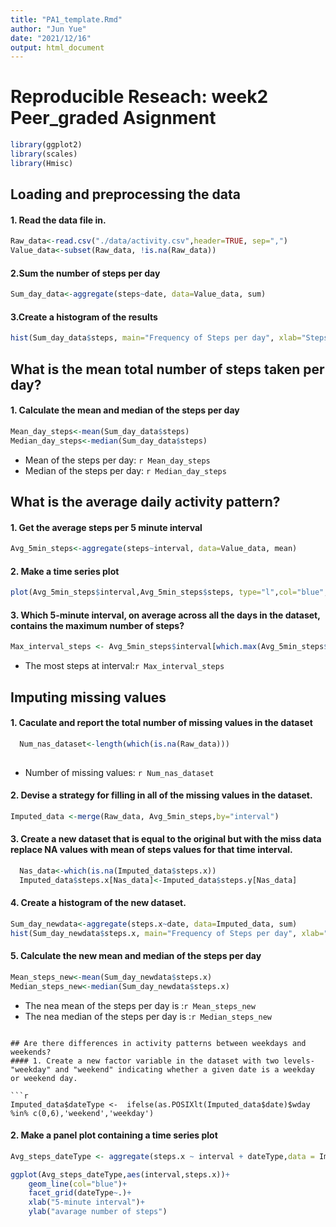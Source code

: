 ---
title: "PA1_template.Rmd"
author: "Jun Yue"
date: "2021/12/16"
output: html_document
---
# Reproducible Reseach: week2 Peer_graded Asignment

```{r echo=FALSE,results='hide',warning=FALSE,message=FALSE}
library(ggplot2)
library(scales)
library(Hmisc)
```


## Loading and preprocessing the data

#### 1. Read the data file in.
```{r readfile}
Raw_data<-read.csv("./data/activity.csv",header=TRUE, sep=",")
Value_data<-subset(Raw_data, !is.na(Raw_data))

```

#### 2.Sum the number of steps per day
```{r summarizeday}
Sum_day_data<-aggregate(steps~date, data=Value_data, sum)
```

#### 3.Create a histogram of the results
```{r histogram}
hist(Sum_day_data$steps, main="Frequency of Steps per day", xlab="Steps per Day", border="orange", col="grey",breaks = 20)
```

## What is the mean total number of steps taken per day?
#### 1. Calculate the mean and median of the steps per day
```{r meansstepsday}
Mean_day_steps<-mean(Sum_day_data$steps)
Median_day_steps<-median(Sum_day_data$steps)
```
* Mean of the steps per day: `r Mean_day_steps`
* Median of the steps per day: `r Median_day_steps`

## What is the average daily activity pattern?

#### 1. Get the average steps per 5 minute interval
```{r Avg5minsteps}
Avg_5min_steps<-aggregate(steps~interval, data=Value_data, mean)
```

#### 2. Make a time series plot
```{r plotinterval}
plot(Avg_5min_steps$interval,Avg_5min_steps$steps, type="l",col="blue", main="steps per 5 minute interval",ylab="Steps",xlab="Interval")
```

#### 3. Which 5-minute interval, on average across all the days in the dataset, contains the maximum number of steps?
```{r maxinterval}
Max_interval_steps <- Avg_5min_steps$interval[which.max(Avg_5min_steps$steps)]
```
* The most steps at interval:`r Max_interval_steps`

## Imputing missing values

#### 1. Caculate and report the total number of missing values in the dataset
```{r NAs}
  Num_nas_dataset<-length(which(is.na(Raw_data)))
  
```

* Number of missing values: `r Num_nas_dataset`

#### 2. Devise a strategy for filling in all of the missing values in the dataset.

```{r}
Imputed_data <-merge(Raw_data, Avg_5min_steps,by="interval")

```

#### 3. Create a new dataset that is equal to the original but with the miss data replace NA values with mean of steps values for that time interval.

```{r replacena}
  Nas_data<-which(is.na(Imputed_data$steps.x))
  Imputed_data$steps.x[Nas_data]<-Imputed_data$steps.y[Nas_data]
```

#### 4. Create a histogram of the new dataset.

```{r newhist}
Sum_day_newdata<-aggregate(steps.x~date, data=Imputed_data, sum)
hist(Sum_day_newdata$steps.x, main="Frequency of Steps per day", xlab="Steps per Day", border="blue", col="grey",breaks = 20)
```

#### 5. Calculate the new mean and median of the steps per day
```{r newmeansstepsday}
Mean_steps_new<-mean(Sum_day_newdata$steps.x)
Median_steps_new<-median(Sum_day_newdata$steps.x)
```
* The nea mean of the steps per day is :`r Mean_steps_new`
* The nea median of the steps per day is :`r Median_steps_new`
```

## Are there differences in activity patterns between weekdays and weekends?
#### 1. Create a new factor variable in the dataset with two levels-"weekday" and "weekend" indicating whether a given date is a weekday or weekend day.

```{r dateTypefactor}
Imputed_data$dateType <-  ifelse(as.POSIXlt(Imputed_data$date)$wday %in% c(0,6),'weekend','weekday')
```

#### 2. Make a panel plot containing a time series plot

```{r plotAvgdateType}
Avg_steps_dateType <- aggregate(steps.x ~ interval + dateType,data = Imputed_data,mean)

ggplot(Avg_steps_dateType,aes(interval,steps.x))+
    geom_line(col="blue")+
    facet_grid(dateType~.)+
    xlab("5-minute interval")+
    ylab("avarage number of steps")
```

